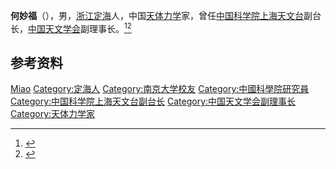 '''何妙福'''（{{bd|1935年|}}），男，[[浙江|浙江]][[定海县|定海]]人，中国[[天体力学|天体力学]]家，曾任[[中国科学院上海天文台|中国科学院上海天文台]]副台长，[[中国天文学会|中国天文学会]]副理事长。<ref>{{Cite book|title=中华当代文化名人大辞典|author=张品兴, 殷登祥, 陈有进等主编|publisher=中国广播电视出版社|year=1992|isbn=9787504315137|location=北京|pages=}}</ref><ref>{{Cite book|title=中国科学技术专家传略 • 理学编 天文学卷 一|author=中国科学技术协会编|publisher=中国科学技术出版社|year=2005|isbn=|location=北京|pages=}}</ref>

== 参考资料 ==
{{reflist}}

{{中国人物小作品}}
{{Navboxes
| title  = 何妙福在[[中国天文学会|中国天文学会]]的职务
| list1  =
{{中国天文学会第五届理事会}}
{{中国天文学会第六届理事会}}
}}

{{Authority control}}
{{DEFAULTSORT:He}}
[[Category:何姓|Miao]]
[[Category:定海人|Category:定海人]]
[[Category:南京大学校友|Category:南京大学校友]]
[[Category:中國科學院研究員|Category:中國科學院研究員]]
[[Category:中国科学院上海天文台副台长|Category:中国科学院上海天文台副台长]]
[[Category:中国天文学会副理事长|Category:中国天文学会副理事长]]
[[Category:天体力学家|Category:天体力学家]]